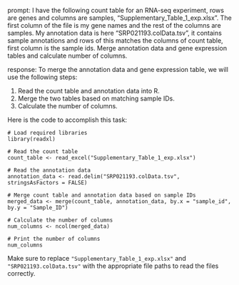 prompt:
I have the following count table for an RNA-seq experiment, rows are genes and columns are samples, "Supplementary_Table_1_exp.xlsx". The first column of the file is my gene names and the rest of the columns are samples. My annotation data is here  "SRP021193.colData.tsv", it contains sample annotations and rows of this matches the columns of count table, first column is the sample ids. Merge annotation data and gene expression tables and calculate number of columns.

response:
To merge the annotation data and gene expression table, we will use the following steps:

1. Read the count table and annotation data into R.
2. Merge the two tables based on matching sample IDs.
3. Calculate the number of columns.

Here is the code to accomplish this task:

```
# Load required libraries
library(readxl)

# Read the count table
count_table <- read_excel("Supplementary_Table_1_exp.xlsx")

# Read the annotation data
annotation_data <- read.delim("SRP021193.colData.tsv", stringsAsFactors = FALSE)

# Merge count table and annotation data based on sample IDs
merged_data <- merge(count_table, annotation_data, by.x = "sample_id", by.y = "Sample_ID")

# Calculate the number of columns
num_columns <- ncol(merged_data)

# Print the number of columns
num_columns
```

Make sure to replace `"Supplementary_Table_1_exp.xlsx"` and `"SRP021193.colData.tsv"` with the appropriate file paths to read the files correctly.
